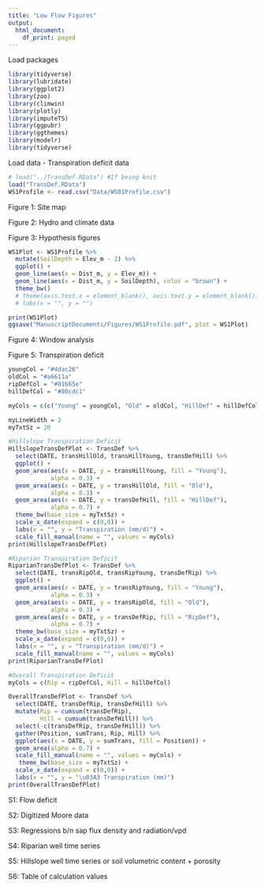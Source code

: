 ```yaml
---
title: "Low Flow Figures"
output:
  html_document:
    df_print: paged
---
```

Load packages
```r
library(tidyverse)
library(lubridate)
library(ggplot2)
library(zoo)
library(climwin)
library(plotly)
library(imputeTS)
library(ggpubr)
library(ggthemes)
library(modelr)
library(tidyverse)
```

Load data
  - Transpiration deficit data
```r
# load("../TransDef.RData") #If being knit
load("TransDef.RData")
WS1Profile <- read.csv("Data/WS01Profile.csv")
```


Figure 1: Site map

Figure 2: Hydro and climate data

Figure 3: Hypothesis figures
```r
WS1Plot <- WS1Profile %>% 
  mutate(SoilDepth = Elev_m - 2) %>% 
  ggplot() +
  geom_line(aes(x = Dist_m, y = Elev_m)) +
  geom_line(aes(x = Dist_m, y = SoilDepth), color = "brown") +
  theme_bw()
  # theme(axis.text.x = element_blank(), axis.text.y = element_blank()) +
  # labs(x = "", y = "")

print(WS1Plot)
ggsave("ManuscriptDocuments/Figures/WS1Profile.pdf", plot = WS1Plot)
```


Figure 4: Window analysis

Figure 5: Transpiration deficit
```r
youngCol = "#4dac26"
oldCol = "#a6611a"
ripDefCol = "#01665e"
hillDefCol = "#80cdc1"

myCols = c(c("Young" = youngCol, "Old" = oldCol, "HillDef" = hillDefCol, "RipDef" = ripDefCol))

myLineWidth = 2
myTxtSz = 20

#Hillslope Transpiration Deficit
HillslopeTransDefPlot <- TransDef %>% 
  select(DATE, transHillOld, transHillYoung, transDefHill) %>% 
  ggplot() +
  geom_area(aes(x = DATE, y = transHillYoung, fill = "Young"), 
            alpha = 0.3) + 
  geom_area(aes(x = DATE, y = transHillOld, fill = "Old"), 
            alpha = 0.3) +
  geom_area(aes(x = DATE, y = transDefHill, fill = "HillDef"), 
            alpha = 0.7) +
  theme_bw(base_size = myTxtSz) +
  scale_x_date(expand = c(0,0)) +
  labs(x = "", y = "Transpiration (mm/d)") +
  scale_fill_manual(name = "", values = myCols)
print(HillslopeTransDefPlot)

#Riparian Transpiration Deficit
RiparianTransDefPlot <- TransDef %>% 
  select(DATE, transRipOld, transRipYoung, transDefRip) %>% 
  ggplot() +
  geom_area(aes(x = DATE, y = transRipYoung, fill = "Young"), 
            alpha = 0.3) + 
  geom_area(aes(x = DATE, y = transRipOld, fill = "Old"), 
            alpha = 0.3) +
  geom_area(aes(x = DATE, y = transDefRip, fill = "RipDef"),
            alpha = 0.7) +
  theme_bw(base_size = myTxtSz) +
  scale_x_date(expand = c(0,0)) +
  labs(x = "", y = "Transpiration (mm/d)") +
  scale_fill_manual(name = "", values = myCols)
print(RiparianTransDefPlot)

#Overall Transpiration Deficit
myCols = c(Rip = ripDefCol, Hill = hillDefCol)

OverallTransDefPlot <- TransDef %>% 
  select(DATE, transDefRip, transDefHill) %>% 
  mutate(Rip = cumsum(transDefRip),
         Hill = cumsum(transDefHill)) %>% 
  select(-c(transDefRip, transDefHill)) %>% 
  gather(Position, sumTrans, Rip, Hill) %>% 
  ggplot(aes(x = DATE, y = sumTrans, fill = Position)) +
  geom_area(alpha = 0.7) +
  scale_fill_manual(name = "", values = myCols) +
   theme_bw(base_size = myTxtSz) +
  scale_x_date(expand = c(0,0)) +
  labs(x = "", y = "\u03A3 Transpiration (mm)")
print(OverallTransDefPlot)  

```


S1: Flow deficit

S2: Digitized Moore data

S3: Regressions b/n sap flux density and radiation/vpd

S4: Riparian well time series

S5: Hillslope well time series or soil volumetric content + porosity

S6: Table of calculation values